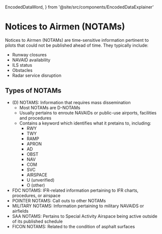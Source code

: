   EncodedDataWord,
} from '@site/src/components/EncodedDataExplainer'

# Notices to Airmen (NOTAMs)

Notices to Airmen (NOTAMs) are time-sensitive information pertinent to pilots
that could not be published ahead of time. They typically include:

- Runway closures
- NAVAID availability
- ILS status
- Obstacles
- Radar service disruption

## Types of NOTAMs

- (D) NOTAMS: Information that requires mass dissemination
  - Most NOTAMs are D-NOTAMs
  - Usually pertains to enroute NAVAIDs or public-use airports, facilities and
    procedures
  - Contains a keyword which identifies what it pretains to, including:
    - RWY
    - TWY
    - RAMP
    - APRON
    - AD
    - OBST
    - NAV
    - COM
    - SVC
    - AIRSPACE
    - U (unverified)
    - O (other)
- FDC NOTAMS: IFR-related information pertaining to IFR charts, procedures, or
  airspace
- POINTER NOTAMS: Call outs to other NOTAMs
- MILITARY NOTAMS: Information pertaining to military NAVAIDS or airfields
- SAA NOTAMS: Pertains to Special Activity Airspace being active outside of its
  published schedule
- FICON NOTAMS: Related to the condition of asphalt surfaces
